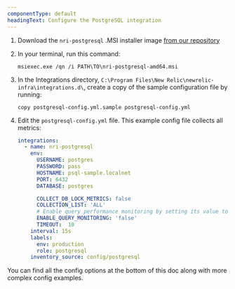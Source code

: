 ```yaml
---
componentType: default
headingText: Configure the PostgreSQL integration
---
```


1. Download the `nri-postgresql` .MSI installer image [from our repository](https://download.newrelic.com/infrastructure_agent/windows/integrations/nri-postgresql/nri-postgresql-amd64.msi)

2. In your terminal, run this command:

   ```shell
   msiexec.exe /qn /i PATH\TO\nri-postgresql-amd64.msi
   ```

3. In the Integrations directory, `C:\Program Files\New Relic\newrelic-infra\integrations.d\`, create a copy of the sample configuration file by running:

   ```shell
   copy postgresql-config.yml.sample postgresql-config.yml
   ```

4. Edit the `postgresql-config.yml` file. This example config file collects all metrics:

   ```yml
   integrations:
     - name: nri-postgresql
       env:
         USERNAME: postgres
         PASSWORD: pass
         HOSTNAME: psql-sample.localnet
         PORT: 6432
         DATABASE: postgres

         COLLECT_DB_LOCK_METRICS: false
         COLLECTION_LIST: 'ALL'
         # Enable query performance monitoring by setting its value to true to obtain query monitoring metrics.
         ENABLE_QUERY_MONITORING: 'false'
         TIMEOUT:  10
       interval: 15s
       labels:
         env: production
         role: postgresql
       inventory_source: config/postgresql
   ```

You can find all the config options at the bottom of this doc along with more complex config examples.
